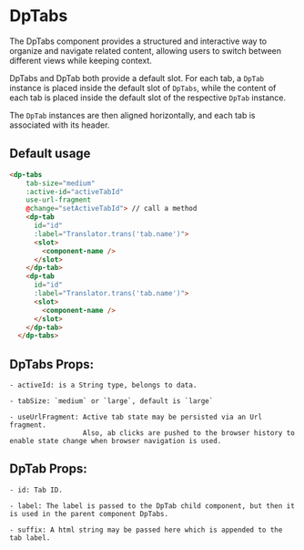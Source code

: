 
<Meta
  title="Components/Tabs"
  component={DpTabs} />

# DpTabs

The DpTabs component provides a structured and interactive way to organize and navigate related content, allowing users to switch between different views while keeping context.

DpTabs and DpTab both provide a default slot. For each tab, a `DpTab` instance is placed inside the default slot of `DpTabs`, while the content of each tab is placed inside the default slot of the respective `DpTab` instance.

The `DpTab` instances are then aligned horizontally, and each tab is associated with its header.

## Default usage

```html
<dp-tabs
    tab-size="medium"
    :active-id="activeTabId"
    use-url-fragment
    @change="setActiveTabId"> // call a method
    <dp-tab
      id="id"
      :label="Translator.trans('tab.name')">
      <slot>
        <component-name />
      </slot>
    </dp-tab>
    <dp-tab
      id="id"
      :label="Translator.trans('tab.name')">
      <slot>
        <component-name />
      </slot>
    </dp-tab>
  </dp-tabs>
```

## DpTabs Props:

```
- activeId: is a String type, belongs to data.

- tabSize: `medium` or `large`, default is `large`

- useUrlFragment: Active tab state may be persisted via an Url fragment.
                  Also, ab clicks are pushed to the browser history to enable state change when browser navigation is used.
```

## DpTab Props:

```
- id: Tab ID.

- label: The label is passed to the DpTab child component, but then it is used in the parent component DpTabs.

- suffix: A html string may be passed here which is appended to the tab label.
```

